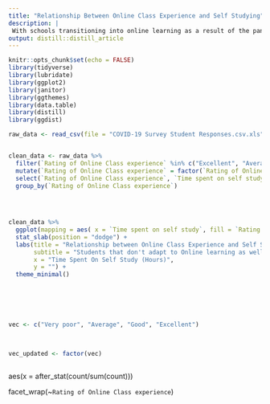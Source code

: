 ```yaml
---
title: "Relationship Between Online Class Experience and Self Studying"
description: |
 With schools transitioning into online learning as a result of the pandemic, many students have struggled transitioning into a new learning environment. As a result, lots of students haven't been able to learn the content of a course through the traditional teaching time, which led many to adapt to self-studying and relying on themselves to learn the content. This graph here analyzes the relationship between those who had different Online class experiences and their time spent on self learning the material.
output: distill::distill_article
---
```


```r
knitr::opts_chunk$set(echo = FALSE)
library(tidyverse)
library(lubridate)
library(ggplot2)
library(janitor)
library(ggthemes)
library(data.table)
library(distill)
library(ggdist)

raw_data <- read_csv(file = "COVID-19 Survey Student Responses.csv.xls")



```

```r
clean_data <- raw_data %>%
  filter(`Rating of Online Class experience` %in% c("Excellent", "Average", "Good", "Very poor")) %>%
  mutate(`Rating of Online Class experience` = factor(`Rating of Online Class experience`, levels = vec)) %>%
  select(`Rating of Online Class experience`, `Time spent on self study`) %>%
  group_by(`Rating of Online Class experience`)
  
  


clean_data %>%
  ggplot(mapping = aes( x = `Time spent on self study`, fill = `Rating of Online Class experience`))+
  stat_slab(position = "dodge") +
  labs(title = "Relationship between Online Class Experience and Self Study Time",
       subtitle = "Students that don't adapt to Online learning as well as others tend to spend more time self-teaching material usually covered in a classroom",
       x = "Time Spent On Self Study (Hours)",
       y = "") +
  theme_minimal() 
  





vec <- c("Very poor", "Average", "Good", "Excellent")
  


vec_updated <- factor(vec)



```

aes(x = after_stat(count/sum(count)))


facet_wrap(~`Rating of Online Class experience`)

